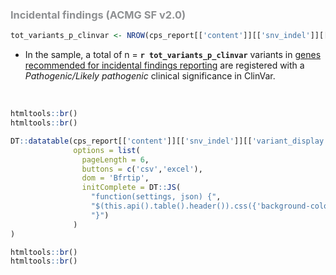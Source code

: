 
###  <span style="color:#8E9092"><b>Incidental findings</b> (ACMG SF v2.0)</span>


```r

tot_variants_p_clinvar <- NROW(cps_report[['content']][['snv_indel']][['variant_display']][['sf']])

```

*  In the sample, a total of n = __`r tot_variants_p_clinvar`__ variants in [genes recommended for incidental findings reporting](https://www.ncbi.nlm.nih.gov/clinvar/docs/acmg/) 
are registered with a <i>Pathogenic/Likely pathogenic</i> clinical significance in ClinVar.

<br>

```r

htmltools::br()
htmltools::br()

DT::datatable(cps_report[['content']][['snv_indel']][['variant_display']][['sf']], escape=F,extensions=c("Buttons","Responsive"), 
              options = list(
                pageLength = 6,
                buttons = c('csv','excel'),
                dom = 'Bfrtip',
                initComplete = DT::JS(
                  "function(settings, json) {",
                  "$(this.api().table().header()).css({'background-color': '#8E9092', 'color': '#fff'});",
                  "}")
              )
)

htmltools::br()
htmltools::br()
```
